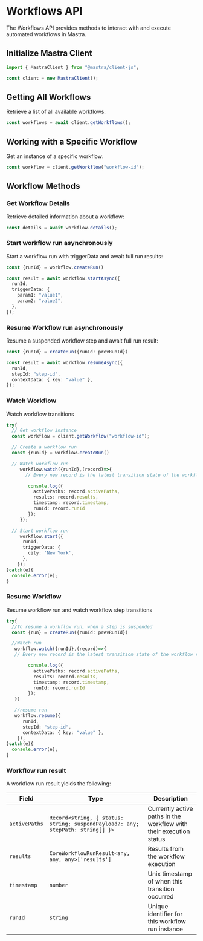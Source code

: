 # Workflows API

The Workflows API provides methods to interact with and execute automated workflows in Mastra.

## Initialize Mastra Client

```typescript
import { MastraClient } from "@mastra/client-js";

const client = new MastraClient();

```

## Getting All Workflows

Retrieve a list of all available workflows:

```typescript
const workflows = await client.getWorkflows();
```

## Working with a Specific Workflow

Get an instance of a specific workflow:

```typescript
const workflow = client.getWorkflow("workflow-id");
```

## Workflow Methods

### Get Workflow Details

Retrieve detailed information about a workflow:

```typescript
const details = await workflow.details();
```

### Start workflow run asynchronously

Start a workflow run with triggerData and await full run results:

```typescript
const {runId} = workflow.createRun()

const result = await workflow.startAsync({
  runId,
  triggerData: {
    param1: "value1",
    param2: "value2",
  },
});
```

### Resume Workflow run asynchronously

Resume a suspended workflow step and await full run result:

```typescript
const {runId} = createRun({runId: prevRunId})

const result = await workflow.resumeAsync({
  runId,
  stepId: "step-id",
  contextData: { key: "value" },
});
```

### Watch Workflow

Watch workflow transitions

```typescript
try{
  // Get workflow instance
  const workflow = client.getWorkflow("workflow-id");

  // Create a workflow run
  const {runId} = workflow.createRun()

  // Watch workflow run 
     workflow.watch({runId},(record)=>{
       // Every new record is the latest transition state of the workflow run

        console.log({
          activePaths: record.activePaths,
          results: record.results,
          timestamp: record.timestamp,
          runId: record.runId
        });
     });

  // Start workflow run
     workflow.start({
      runId,
      triggerData: {
        city: 'New York',
      },
    });
}catch(e){
  console.error(e);
}
```
### Resume Workflow

Resume workflow run and watch workflow step transitions

```typescript
try{
  //To resume a workflow run, when a step is suspended
  const {run} = createRun({runId: prevRunId})

  //Watch run
   workflow.watch({runId},(record)=>{
   // Every new record is the latest transition state of the workflow run

        console.log({
          activePaths: record.activePaths,
          results: record.results,
          timestamp: record.timestamp,
          runId: record.runId
        });
   })

   //resume run
   workflow.resume({
      runId,
      stepId: "step-id",
      contextData: { key: "value" },
    });
}catch(e){
  console.error(e);
}
```

### Workflow run result
A workflow run result yields the following:

| Field | Type | Description |
|-------|------|-------------|
| `activePaths` | `Record<string, { status: string; suspendPayload?: any; stepPath: string[] }>` | Currently active paths in the workflow with their execution status |
| `results` | `CoreWorkflowRunResult<any, any, any>['results']` | Results from the workflow execution |
| `timestamp` | `number` | Unix timestamp of when this transition occurred |
| `runId` | `string` | Unique identifier for this workflow run instance |
